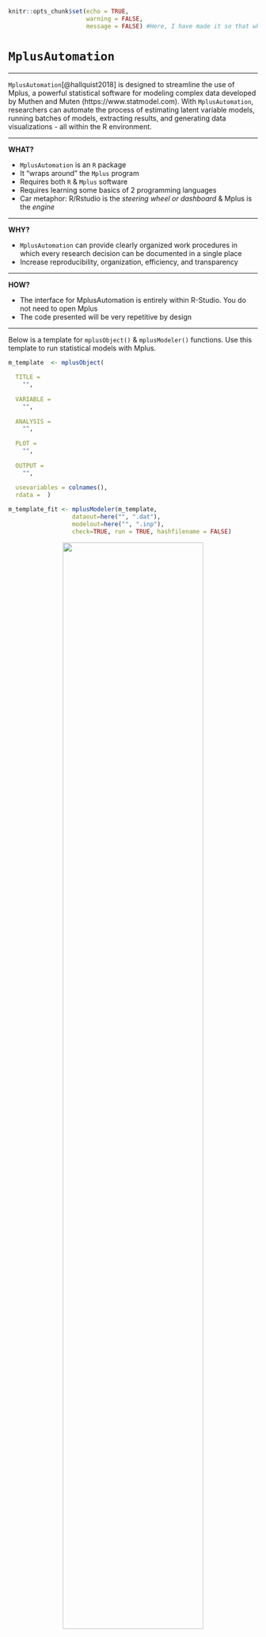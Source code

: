 
```r
knitr::opts_chunk$set(echo = TRUE, 
                      warning = FALSE,
                      message = FALSE) #Here, I have made it so that when you knit your .rmd, warnings and messages will not show up in the html markdown. 
```


# `MplusAutomation`

---

 `MplusAutomation`[@hallquist2018] is designed to streamline the use of Mplus, a powerful statistical software for modeling complex data developed by Muthen and Muten (https://www.statmodel.com). With `MplusAutomation`, researchers can automate the process of estimating latent variable models, running batches of models, extracting results, and generating data visualizations - all within the R environment. 

--- 

**WHAT?**

-   `MplusAutomation` is an `R` package
-   It "wraps around" the `Mplus` program
-   Requires both `R` & `Mplus` software
-   Requires learning some basics of 2 programming languages
-   Car metaphor: R/Rstudio is the *steering wheel or dashboard* & Mplus is the *engine*

---

**WHY?**

-   `MplusAutomation` can provide clearly organized work procedures in which every research decision can be documented in a single place
-   Increase reproducibility, organization, efficiency, and transparency

---

**HOW?**

-   The interface for MplusAutomation is entirely within R-Studio. You do not need to open Mplus
-   The code presented will be very repetitive by design

---

Below is a template for `mplusObject()` & `mplusModeler()` functions. Use this template to run statistical models with Mplus. 

```r
m_template  <- mplusObject(
  
  TITLE = 
    "", 
  
  VARIABLE = 
    "",
  
  ANALYSIS = 
    "",
  
  PLOT = 
    "",
  
  OUTPUT = 
    "",
 
  usevariables = colnames(), 
  rdata =  )

m_template_fit <- mplusModeler(m_template, 
                  dataout=here("", ".dat"),
                  modelout=here("", ".inp"),
                  check=TRUE, run = TRUE, hashfilename = FALSE)

```


<div style="text-align: center;"><img src="images/ucsb_logo.png" width="75%" /></div>

